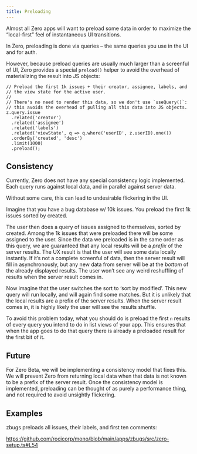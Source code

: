 ```yaml
---
title: Preloading
---
```


Almost all Zero apps will want to preload some data in order to maximize the “local-first” feel of instantaneous UI transitions.

In Zero, preloading is done via queries – the same queries you use in the UI and for auth.

However, because preload queries are usually much larger than a screenful of UI, Zero provides a special `preload()` helper to avoid the overhead of materializing the result into JS objects:

```tsx
// Preload the first 1k issues + their creator, assignee, labels, and
// the view state for the active user.
//
// There's no need to render this data, so we don't use `useQuery()`:
// this avoids the overhead of pulling all this data into JS objects.
z.query.issue
  .related('creator')
  .related('assignee')
  .related('labels')
  .related('viewState', q => q.where('userID', z.userID).one())
  .orderBy('created', 'desc')
  .limit(1000)
  .preload();
```

## Consistency

Currently, Zero does not have any special consistency logic implemented. Each query runs against local data, and in parallel against server data.

Without some care, this can lead to undesirable flickering in the UI.

Imagine that you have a bug database w/ 10k issues. You preload the first 1k issues sorted by created.

The user then does a query of issues assigned to themselves, sorted by created. Among the 1k issues that were preloaded there will be some assigned to the user. Since the data we preloaded is in the same order as this query, we are guaranteed that any local results will be a _prefix_ of the server results. The UX result is that the user will see some data locally instantly. If it’s not a complete screenful of data, then the server result will fill in asynchronously, but any new data from server will be at the _bottom_ of the already displayed results. The user won’t see any weird reshuffling of results when the server result comes in.

Now imagine that the user switches the sort to ‘sort by modified’. This new query will run locally, and will again find some matches. But it is unlikely that the local results are a prefix of the server results. When the server result comes in, it is highly likely the user will see the results shuffle.

To avoid this problem today, what you should do is preload the first `n` results of every query you intend to do in list views of your app. This ensures that when the app goes to do that query there is already a preloaded result for the first bit of it.

## Future

For Zero Beta, we will be implementing a consistency model that fixes this. We will prevent Zero from returning local data when that data is not known to be a prefix of the server result. Once the consistency model is implemented, preloading can be thought of as purely a performance thing, and not required to avoid unsightly flickering.

## Examples

zbugs preloads all issues, their labels, and first ten comments:

https://github.com/rocicorp/mono/blob/main/apps/zbugs/src/zero-setup.ts#L54
